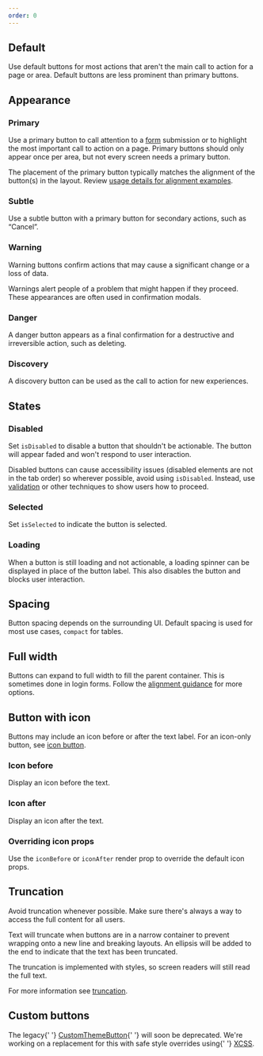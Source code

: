 ```yaml
---
order: 0
---
```




## Default

Use default buttons for most actions that aren't the main call to action for a page or area. Default
buttons are less prominent than primary buttons.

<Example Component={ButtonDefault} packageName="@atlaskit/button" />

## Appearance

### Primary

Use a primary button to call attention to a [form](/patterns/forms) submission or to highlight the
most important call to action on a page. Primary buttons should only appear once per area, but not
every screen needs a primary button.

<Example Component={ButtonPrimary} packageName="@atlaskit/button" />

The placement of the primary button typically matches the alignment of the button(s) in the layout.
Review
[usage details for alignment examples](/components/button/button-legacy/usage#alignment-and-positioning).

### Subtle

Use a subtle button with a primary button for secondary actions, such as “Cancel”.

<Example Component={ButtonSubtle} packageName="@atlaskit/button" />

### Warning

Warning buttons confirm actions that may cause a significant change or a loss of data.

Warnings alert people of a problem that might happen if they proceed. These appearances are often
used in confirmation modals.

<Example Component={ButtonWarning} packageName="@atlaskit/button" />

### Danger

A danger button appears as a final confirmation for a destructive and irreversible action, such as
deleting.

<Example Component={ButtonDanger} packageName="@atlaskit/button" />

### Discovery

A discovery button can be used as the call to action for new experiences.

<Example Component={ButtonDiscovery} packageName="@atlaskit/button" />

## States

### Disabled

Set `isDisabled` to disable a button that shouldn't be actionable. The button will appear faded and
won't respond to user interaction.

Disabled buttons can cause accessibility issues (disabled elements are not in the tab order) so
wherever possible, avoid using `isDisabled`. Instead, use [validation](/components/button/usage) or
other techniques to show users how to proceed.

<Example Component={ButtonDisabled} packageName="@atlaskit/button" />

### Selected

Set `isSelected` to indicate the button is selected.

<Example Component={ButtonSelected} packageName="@atlaskit/button" />

### Loading

When a button is still loading and not actionable, a loading spinner can be displayed in place of
the button label. This also disables the button and blocks user interaction.

<Example Component={ButtonLoading} packageName="@atlaskit/button" />

## Spacing

Button spacing depends on the surrounding UI. Default spacing is used for most use cases, `compact`
for tables.

<Example Component={ButtonSpacing} packageName="@atlaskit/button" />

## Full width

Buttons can expand to full width to fill the parent container. This is sometimes done in login
forms. Follow the [alignment guidance](/components/button/usage#alignment-and-positioning) for more
options.

<Example Component={ButtonFullWidth} packageName="@atlaskit/button" />

## Button with icon

Buttons may include an icon before or after the text label. For an icon-only button, see
[icon button](/components/button/icon-button).

### Icon before

Display an icon before the text.

<Example Component={ButtonWithIconBefore} packageName="@atlaskit/button" />

### Icon after

Display an icon after the text.

<Example Component={ButtonWithIconAfter} packageName="@atlaskit/button" />

### Overriding icon props

Use the `iconBefore` or `iconAfter` render prop to override the default icon props.

<Example Component={ButtonWithIconBeforeSize} packageName="@atlaskit/button" />

## Truncation

Avoid truncation whenever possible. Make sure there's always a way to access the full content for
all users.

Text will truncate when buttons are in a narrow container to prevent wrapping onto a new line and
breaking layouts. An ellipsis will be added to the end to indicate that the text has been truncated.

The truncation is implemented with styles, so screen readers will still read the full text.

For more information see [truncation](/content/language-and-grammar#truncation).

<Example Component={ButtonTruncation} packageName="@atlaskit/button" />

## Custom buttons

<SectionMessage title="Coming soon" appearance="information">
	<p>
		The legacy{' '}
		<a href="/components/button/button-legacy/examples#custom-theme-button">CustomThemeButton</a>{' '}
		will soon be deprecated. We're working on a replacement for this with safe style overrides using{' '}
		<a href="/components/primitives/xcss/usage">XCSS</a>.
	</p>
</SectionMessage>
